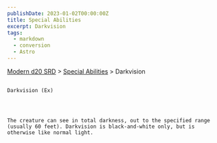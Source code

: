 ```yaml
---
publishDate: 2023-01-02T00:00:00Z
title: Special Abilities
excerpt: Darkvision
tags:
  - markdown
  - conversion
  - Astro
---
```


[Modern d20 SRD](/#modernD20) > [Special Abilities](modern-d20-srd-special-abilities-index) > Darkvision

##

    Darkvision (Ex)




    The creature can see in total darkness, out to the specified range (usually 60 feet). Darkvision is black-and-white only, but is otherwise like normal light.
